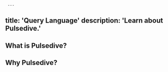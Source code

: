      ---
title: 'Query Language'
description: 'Learn about Pulsedive.'
---          
              
## What is Pulsedive?

## Why Pulsedive?
